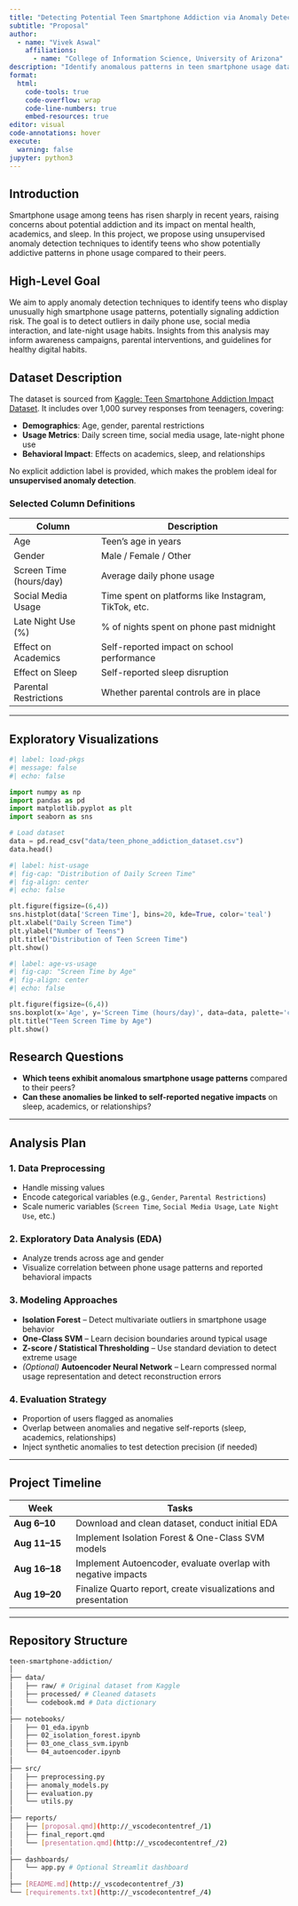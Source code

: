 ```yaml
---
title: "Detecting Potential Teen Smartphone Addiction via Anomaly Detection"
subtitle: "Proposal"
author: 
  - name: "Vivek Aswal"
    affiliations:
      - name: "College of Information Science, University of Arizona"
description: "Identify anomalous patterns in teen smartphone usage data to detect potential smartphone addiction and associated behavioral impacts."
format:
  html:
    code-tools: true
    code-overflow: wrap
    code-line-numbers: true
    embed-resources: true
editor: visual
code-annotations: hover
execute:
  warning: false
jupyter: python3
---
```


## Introduction

Smartphone usage among teens has risen sharply in recent years, raising concerns about potential addiction and its impact on mental health, academics, and sleep. In this project, we propose using unsupervised anomaly detection techniques to identify teens who show potentially addictive patterns in phone usage compared to their peers.

## High-Level Goal

We aim to apply anomaly detection techniques to identify teens who display unusually high smartphone usage patterns, potentially signaling addiction risk. The goal is to detect outliers in daily phone use, social media interaction, and late-night usage habits. Insights from this analysis may inform awareness campaigns, parental interventions, and guidelines for healthy digital habits.

## Dataset Description

The dataset is sourced from [Kaggle: Teen Smartphone Addiction Impact Dataset](https://www.kaggle.com/datasets/sumedh1507/teen-phone-addiction). It includes over 1,000 survey responses from teenagers, covering:

-   **Demographics**: Age, gender, parental restrictions\
-   **Usage Metrics**: Daily screen time, social media usage, late-night phone use\
-   **Behavioral Impact**: Effects on academics, sleep, and relationships

No explicit addiction label is provided, which makes the problem ideal for **unsupervised anomaly detection**.

### Selected Column Definitions

| Column | Description |
|-----------------------|-------------------------------------------------|
| Age | Teen's age in years |
| Gender | Male / Female / Other |
| Screen Time (hours/day) | Average daily phone usage |
| Social Media Usage | Time spent on platforms like Instagram, TikTok, etc. |
| Late Night Use (%) | \% of nights spent on phone past midnight |
| Effect on Academics | Self-reported impact on school performance |
| Effect on Sleep | Self-reported sleep disruption |
| Parental Restrictions | Whether parental controls are in place |

------------------------------------------------------------------------

## Exploratory Visualizations

```python
#| label: load-pkgs
#| message: false
#| echo: false

import numpy as np
import pandas as pd
import matplotlib.pyplot as plt
import seaborn as sns

# Load dataset
data = pd.read_csv("data/teen_phone_addiction_dataset.csv")
data.head()
```
```python
#| label: hist-usage
#| fig-cap: "Distribution of Daily Screen Time"
#| fig-align: center
#| echo: false

plt.figure(figsize=(6,4))
sns.histplot(data['Screen Time'], bins=20, kde=True, color='teal')
plt.xlabel("Daily Screen Time")
plt.ylabel("Number of Teens")
plt.title("Distribution of Teen Screen Time")
plt.show()
```
```python
#| label: age-vs-usage
#| fig-cap: "Screen Time by Age"
#| fig-align: center
#| echo: false

plt.figure(figsize=(6,4))
sns.boxplot(x='Age', y='Screen Time (hours/day)', data=data, palette='coolwarm')
plt.title("Teen Screen Time by Age")
plt.show()
```

## Research Questions

-   **Which teens exhibit anomalous smartphone usage patterns** compared to their peers?
-   **Can these anomalies be linked to self-reported negative impacts** on sleep, academics, or relationships?

------------------------------------------------------------------------

## Analysis Plan

### 1. Data Preprocessing

-   Handle missing values
-   Encode categorical variables (e.g., `Gender`, `Parental Restrictions`)
-   Scale numeric variables (`Screen Time`, `Social Media Usage`, `Late Night Use`, etc.)

### 2. Exploratory Data Analysis (EDA)

-   Analyze trends across age and gender
-   Visualize correlation between phone usage patterns and reported behavioral impacts

### 3. Modeling Approaches

-   **Isolation Forest** – Detect multivariate outliers in smartphone usage behavior
-   **One-Class SVM** – Learn decision boundaries around typical usage
-   **Z-score / Statistical Thresholding** – Use standard deviation to detect extreme usage
-   *(Optional)* **Autoencoder Neural Network** – Learn compressed normal usage representation and detect reconstruction errors

### 4. Evaluation Strategy

-   Proportion of users flagged as anomalies
-   Overlap between anomalies and negative self-reports (sleep, academics, relationships)
-   Inject synthetic anomalies to test detection precision (if needed)

------------------------------------------------------------------------

## Project Timeline

| Week | Tasks |
|----------------|--------------------------------------------------------|
| **Aug 6–10** | Download and clean dataset, conduct initial EDA |
| **Aug 11–15** | Implement Isolation Forest & One-Class SVM models |
| **Aug 16–18** | Implement Autoencoder, evaluate overlap with negative impacts |
| **Aug 19–20** | Finalize Quarto report, create visualizations and presentation |

------------------------------------------------------------------------

## Repository Structure

```bash
teen-smartphone-addiction/
│
├── data/
│   ├── raw/ # Original dataset from Kaggle
│   ├── processed/ # Cleaned datasets
│   └── codebook.md # Data dictionary
│
├── notebooks/
│   ├── 01_eda.ipynb
│   ├── 02_isolation_forest.ipynb
│   ├── 03_one_class_svm.ipynb
│   └── 04_autoencoder.ipynb
│
├── src/
│   ├── preprocessing.py
│   ├── anomaly_models.py
│   ├── evaluation.py
│   └── utils.py
│
├── reports/
│   ├── [proposal.qmd](http://_vscodecontentref_/1)
│   ├── final_report.qmd
│   └── [presentation.qmd](http://_vscodecontentref_/2)
│
├── dashboards/
│   └── app.py # Optional Streamlit dashboard
│
├── [README.md](http://_vscodecontentref_/3)
└── [requirements.txt](http://_vscodecontentref_/4)
```